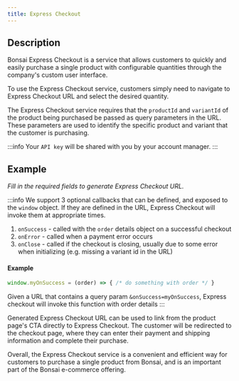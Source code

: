 ```yaml
---
title: Express Checkout
---
```


## Description

Bonsai Express Checkout is a service that allows customers to quickly and easily purchase a single product with configurable quantities through the company's custom user interface.

To use the Express Checkout service, customers simply need to navigate to Express Checkout URL and select the desired quantity.

The Express Checkout service requires that the `productId` and `variantId` of the product being purchased be passed as query parameters in the URL. These parameters are used to identify the specific product and variant that the customer is purchasing.

:::info
Your `API key` will be shared with you by your account manager.
:::

## Example

_Fill in the required fields to generate Express Checkout URL._


<ExpressCheckoutUrl />


:::info
We support 3 optional callbacks that can be defined, and exposed to the `window` object. If they are defined in the URL, Express Checkout will invoke them at appropriate times.

1. `onSuccess` - called with the `order` details object on a successful checkout
2. `onError` - called when a payment error occurs
3. `onClose` - called if the checkout is closing, usually due to some error when initializing (e.g. missing a variant id in the URL)


#### Example

```js
window.myOnSuccess = (order) => { /* do something with order */ }
```

Given a URL that contains a query param `&onSuccess=myOnSuccess`, Express checkout will invoke this function with order details
:::

Generated Express Checkout URL can be used to link from the product page's CTA directly to Express Checkout. The customer will be redirected to the checkout page, where they can enter their payment and shipping information and complete their purchase.

Overall, the Express Checkout service is a convenient and efficient way for customers to purchase a single product from Bonsai, and is an important part of the Bonsai e-commerce offering.
